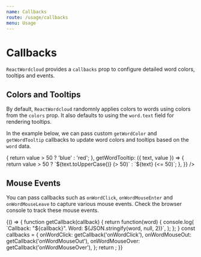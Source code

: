 ```yaml
---
name: Callbacks
route: /usage/callbacks
menu: Usage
---
```




# Callbacks

`ReactWordcloud` provides a `callbacks` prop to configure detailed word colors, tooltips and events.

## Colors and Tooltips

By default, `ReactWordcloud` randomnly applies colors to words using colors from the `colors` prop. It also defaults to using the `word.text` field for rendering tooltips.

In the example below, we can pass custom `getWordColor` and `getWordTooltip` callbacks to update word colors and tooltips based on the `word` data.

<Playground>
  <ReactWordcloud
    words={words}
    callbacks={{
      getWordColor: ({ value }) => {
        return value > 50 ? 'blue' : 'red';
      },
      getWordTooltip: ({ text, value }) => {
        return value > 50 ? `${text.toUpperCase()} (> 50)` : `${text} (<= 50)`;
      },
    }}
  />
</Playground>

## Mouse Events

You can pass callbacks such as `onWordClick`, `onWordMouseEnter` and `onWordMouseLeave` to capture various mouse events. Check the browser console to track these mouse events.

<Playground>
  {() => {
    function getCallback(callback) {
      return function(word) {
        console.log(
          `Callback: "${callback}". Word: ${JSON.stringify(word, null, 2)}`,
        );
      };
    }
    const callbacks = {
      onWordClick: getCallback('onWordClick'),
      onWordMouseOut: getCallback('onWordMouseOut'),
      onWordMouseOver: getCallback('onWordMouseOver'),
    };
    return <ReactWordcloud words={words} callbacks={callbacks} />;
  }}
</Playground>
